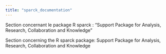 ```yaml
---
title: "sparck_documentation"
---
```


::: {.content-visible when-profile="french"}
Section concernant le package R sparck : "Support Package for Analysis, Research, Collaboration and Knowledge"
:::

::: {.content-visible when-profile="english"}
Section concerning the R sparck package: Support Package for Analysis, Research, Collaboration and Knowledge
:::